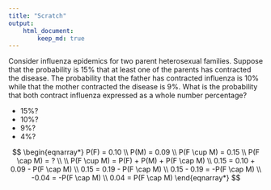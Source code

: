 ```yaml
---
title: "Scratch"
output:
    html_document:
        keep_md: true
---
```


Consider influenza epidemics for two parent heterosexual families. Suppose that the probability is 15% that at least one of the parents has contracted the disease. The probability that the father has contracted influenza is 10% while that the mother contracted the disease is 9%. What is the probability that both contract influenza expressed as a whole number percentage?

- 15%?
- 10%?
- 9%?
- 4%?

$$
\begin{eqnarray*}
P(F) = 0.10 \\
P(M) = 0.09 \\
P(F \cup M) = 0.15 \\
P(F \cap M) = ? \\ \\
P(F \cup M) = P(F) + P(M) + P(F \cap M) \\
0.15 = 0.10 + 0.09 - P(F \cap M) \\
0.15 = 0.19 - P(F \cap M) \\
0.15 - 0.19 = -P(F \cap M) \\
-0.04 = -P(F \cap M) \\
0.04 = P(F \cap M)
\end{eqnarray*}
$$